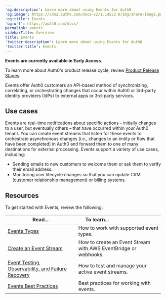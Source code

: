 ---
'og:description': Learn more about using Events for Auth0
'og:image': https://cdn2.auth0.com/docs-v2/1.14553.0/img/share-image.png
'og:title': Events
'og:url': https://auth0.com/docs/
permalink: events
sidebarTitle: Overview
title: Events
'twitter:description': Learn more about using Events for Auth0
'twitter:title': Events
---
<Warning>

**Events are currently available in Early Access**.

To learn more about Auth0's product release cycle, review [Product Release Stages](/docs/troubleshoot/product-lifecycle/product-release-stages).

</Warning>

Events offer Auth0 customers an API-based method of synchronizing, correlating, or orchestrating changes that occur within Auth0 or 3rd-party <Tooltip tip="Identity Provider (IdP): Service that stores and manages digital identities." cta="View Glossary" href="/docs/glossary?term=identity+providers">identity providers</Tooltip> (IdPs) to external apps or 3rd-party services.

## Use cases

Events are real-time notifications about specific actions – initially changes to a user, but eventually others – that have occurred within your Auth0 tenant. You can create event streams that listen for these events to orchestrate asynchronous changes (i.e., changes to an entity or flow that have been completed) in Auth0 and forward them to one of many destinations for external processing. Events support a variety of use cases, including:

* Sending emails to new customers to welcome them or ask them to verify their email address.
* Monitoring user lifecycle changes so that you can update CRM (customer relationship management) or billing systems.

## Resources

To get started with Events, review the following:

<table class="table"><thead>
<tr>
<th><strong>Read...</strong></th>
<th><strong>To learn...</strong>                                </th>
</tr>
</thead>
<tbody>
<tr>
<td><a href="/docs/customize/events/event-types">Events Types </a></td>
<td>How to work with supported event types.</td>
</tr>
<tr>
<td><a href="/docs/customize/events/create-an-event-stream">Create an Event Stream</a></td>
<td>How to create an Event Stream with AWS EventBridge or webhooks.</td>
</tr>
<tr>
<td><a href="/docs/customize/events/event-testing-observability-and-failure-recovery">Event Testing, Observability, and Failure Recovery</a></td>
<td>How to test and manage your active event streams.</td>
</tr>
<tr>
<td><a href="/docs/customize/events/events-best-practices">Events Best Practices</a></td>
<td>Best practices for working with events.</td>
</tr>
</tbody>
</table>